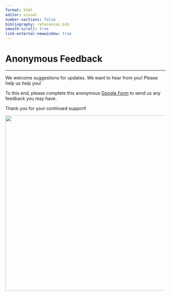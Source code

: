 ```yaml
---
format: html
editor: visual
number-sections: false
bibliography: references.bib
smooth-scroll: true
link-external-newwindow: true
---
```


# Anonymous Feedback {.unnumbered}

------------------------------------------------------------------------

We welcome suggestions for updates. We want to hear from you! Please help us help you!

To this end, please complete this anonymous [Google Form](https://forms.gle/DrmnboZyaK3zsuEt7) to send us any feedback you may have.

Thank you for your continued support!

![](images/feedback.jpeg){fig-align="center" width="550"}


<!-- Google tag (gtag.js) -->
<script async src="https://www.googletagmanager.com/gtag/js?id=G-WS28VX4802"></script>
<script>
  window.dataLayer = window.dataLayer || [];
  function gtag(){dataLayer.push(arguments);}
  gtag('js', new Date());

  gtag('config', 'G-WS28VX4802');
</script>